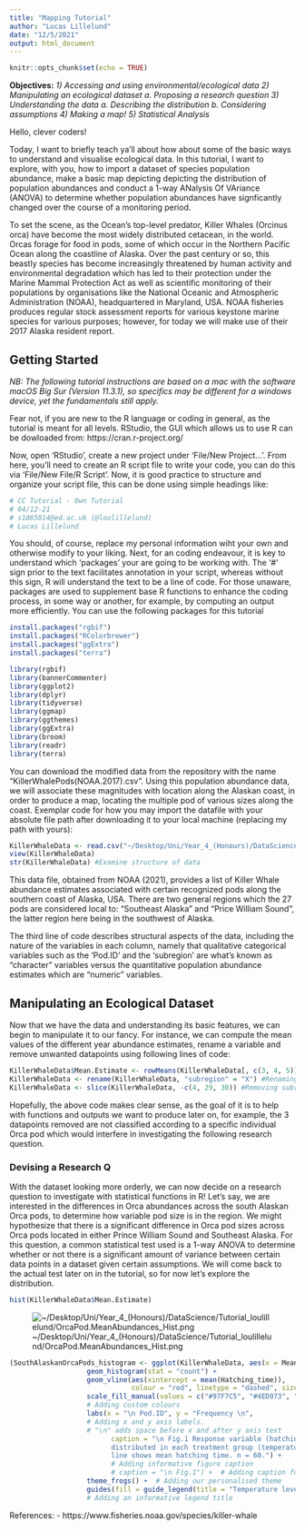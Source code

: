 ```yaml
---
title: "Mapping Tutorial"
author: "Lucas Lillelund"
date: "12/5/2021"
output: html_document
---
```


```r
knitr::opts_chunk$set(echo = TRUE)
```


**Objectives:**
*1) Accessing and using environmental/ecological data*
*2) Manipulating an ecological dataset*
  *a. Proposing a research question*
*3) Understanding the data*
  *a. Describing the distribution*
  *b. Considering assumptions*
*4) Making a map!*
*5) Statistical Analysis*


Hello, clever coders!

Today, I want to briefly teach ya'll about how about some of the basic ways to understand and visualise ecological data. In this tutorial, I want to explore, with you, how to import a dataset of species population abundance, make a basic map depicting depicting the distribution of population abundances and conduct a 1-way ANalysis Of VAriance (ANOVA) to determine whether population abundances have signficantly changed over the course of a monitoring period. 

To set the scene, as the Ocean's top-level predator, Killer Whales (Orcinus orca) have become the most widely distributed cetacean, in the world. Orcas forage for food in pods, some of which occur in the Northern Pacific Ocean along the coastline of Alaska. Over the past century or so, this beastly species has become increasingly threatened by human activity and environmental degradation which has led to their protection under the Marine Mammal Protection Act as well as scientific monitoring of their populations by organisations like the National Oceanic and Atmospheric Administration (NOAA), headquartered in Maryland, USA. NOAA fisheries produces regular stock assessment reports for various keystone marine species for various purposes; however, for today we will make use of their 2017 Alaska resident report.


## Getting Started

*NB: The following tutorial instructions are based on a mac with the software macOS Big Sur (Version 11.3.1), so specifics may be different for a windows device, yet the fundamentals still apply.*

Fear not, if you are new to the R language or coding in general, as the tutorial is meant for all levels. RStudio, the GUI which allows us to use R can be dowloaded from: https://cran.r-project.org/

Now, open 'RStudio', create a new project under 'File/New Project...'. From here, you'll need to create an R script file to write your code, you can do this via 'File/New File/R Script'. Now, it is good practice to structure and organize your script file, this can be done using simple headings like:

```r
# CC Tutorial - Own Tutorial
# 04/12-21
# s1865014@ed.ac.uk (@loulillelund)
# Lucas Lillelund
```

You should, of course, replace my personal information wiht your own and otherwise modify to your liking. Next, for an coding endeavour, it is key to understand which 'packages' your are going to be working with. The '#' sign prior to the text facilitates annotation in your script, whereas without this sign, R will understand the text to be a line of code. For those unaware, packages are used to supplement base R functions to enhance the coding process, in some way or another, for example, by computing an output more efficiently. You can use the following packages for this tutorial

```r
install.packages("rgbif")
install.packages("RColorbrewer")
install.packages("ggExtra")
install.packages("terra")

library(rgbif)
library(bannerCommenter)
library(ggplot2)
library(dplyr)
library(tidyverse)
library(ggmap)
library(ggthemes)
library(ggExtra)
library(broom)
library(readr)
library(terra)
```



You can download the modified data from the repository with the name "KillerWhalePods(NOAA.2017).csv". Using this population abundance data, we will associate these magnitudes with location along the Alaskan coast, in order to produce a map, locating the multiple pod of various sizes along the coast. Exemplar code for how you may import the datafile with your absolute file path after downloading it to your local machine (replacing my path with yours):

```r
KillerWhaleData <- read.csv("~/Desktop/Uni/Year_4_(Honours)/DataScience/Tutorial_loulillelund/KillerWhalePods(NOAA.2017).csv", sep = ";") #Import datafile
view(KillerWhaleData)
str(KillerWhaleData) #Examine structure of data
```

This data file, obtained from NOAA (2021), provides a list of Killer Whale abundance estimates associated with certain recognized pods along the southern coast of Alaska, USA. There are two general regions which the 27 pods are considered local to: "Southeast Alaska" and "Price William Sound", the latter region here being in the southwest of Alaska. 

The third line of code describes structural aspects of the data, including the nature of the variables in each column, namely that qualitative categorical variables such as the 'Pod.ID' and the 'subregion' are what's known as "character" variables versus the quantitative population abundance estimates which are "numeric" variables.


## Manipulating an Ecological Dataset 

Now that we have the data and understanding its basic features, we can begin to manipulate it to our fancy. For instance, we can compute the mean values of the different year abundance estimates, rename a variable and remove unwanted datapoints using following lines of code:

```r
KillerWhaleData$Mean.Estimate <- rowMeans(KillerWhaleData[, c(3, 4, 5)]) #Generating mean values
KillerWhaleData <- rename(KillerWhaleData, "subregion" = "X") #Renaming variable/column
KillerWhaleData <- slice(KillerWhaleData, -c(4, 29, 30)) #Removing subregion sums and 'Unassigned to pods' Pod ID
```
Hopefully, the above code makes clear sense, as the goal of it is to help with functions and outputs we want to produce later on, for example, the 3 datapoints removed are not classified according to a specific individual Orca pod which would interfere in investigating the following research question.

### Devising a Research Q

With the dataset looking more orderly, we can now decide on a research question to investigate with statistical functions in R! Let's say, we are interested in the differences in Orca abundances across the south Alaskan Orca pods, to determine how variable pod size is in the region. We might hypothesize that there is a significant difference in Orca pod sizes across Orca pods located in either Prince William Sound and Southeast Alaska. For this question, a common statistical test used is a 1-way ANOVA to determine whether or not there is a significant amount of variance between certain data points in a dataset given certain assumptions. We will come back to the actual test later on in the tutorial, so for now let's explore the distribution.

```r
hist(KillerWhaleData$Mean.Estimate)
```

![~/Desktop/Uni/Year_4_(Honours)/DataScience/Tutorial_loulillelund/OrcaPod.MeanAbundances_Hist.png]("OrcaPod.MeanAbundances_Hist.png")


```r
(SouthAlaskanOrcaPods_histogram <- ggplot(KillerWhaleData, aes(x = Mean.Estimate, fill = )) +  
                   geom_histogram(stat = "count") +
                   geom_vline(aes(xintercept = mean(Hatching_time)),            
                              colour = "red", linetype = "dashed", size = 1) +
                   scale_fill_manual(values = c("#97F7C5", "#4ED973", "#08873D")) +          
                   # Adding custom colours    
                   labs(x = "\n Pod.ID", y = "Frequency \n",                   
                   # Adding x and y axis labels.
                   # "\n" adds space before x and after y axis text
                         caption = "\n Fig.1 Response variable (hatching time) is normally
                         distributed in each treatment group (temperature levels). Red dashed
                         line shows mean hatching time. n = 60.") +   
                         # Adding informative figure caption
                         # caption = "\n Fig.1") +  # Adding caption for figure in panel
                   theme_frogs() +  # Adding our personalised theme
                   guides(fill = guide_legend(title = "Temperature level (°C)")))
                   # Adding an informative legend title
```







References:
- https://www.fisheries.noaa.gov/species/killer-whale


